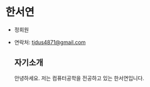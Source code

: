 # 한서연

- 정회원
- 연락처: [tjdus4871@gmail.com](mailto:tjdus4871@gmail.com)

  ## 자기소개
  안녕하세요. 저는 컴퓨터공학을 전공하고 있는 한서연입니다. 
